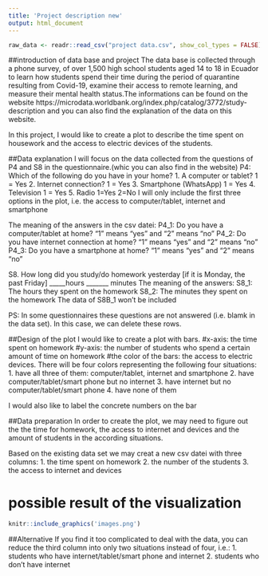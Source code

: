 ```yaml
---
title: 'Project description new'
output: html_document
---
```


```r
raw_data <- readr::read_csv("project data.csv", show_col_types = FALSE)
```


##introduction of data base and project 
The data base is collected through a phone survey, of over 1,500 high school students aged 14 to 18 in Ecuador to learn how students spend their time during the period of quarantine resulting from Covid-19, examine their access to remote learning, and measure their mental health status.The informations can be found on the website
https://microdata.worldbank.org/index.php/catalog/3772/study-description 
and you can also find the explanation of the data on this website.

In this project, I would like to create a plot to describe the time spent on housework and the access to electric devices of the students.

##Data explanation
I will focus on the data collected from the questions of P4 and S8 in the questionnaire.(whic you can also find in the website)
P4: Which of the following do you have in your home? 
1.	A computer or tablet? 1 = Yes 
2.	Internet connection? 1 = Yes 
3.	Smartphone (WhatsApp) 1 = Yes 
4.	Television 1 = Yes 
5.	Radio 1=Yes 2=No
I will only include the first three options in the plot, i.e. the access to computer/tablet, internet and smartphone 

The meaning of the answers in the csv datei:
P4_1: Do you have a computer/tablet at home?
“1” means “yes” and “2” means “no”
P4_2: Do you have internet connection at home?
“1” means “yes” and “2” means “no”
P4_3: Do you have a smartphone at home?
“1” means “yes” and “2” means “no”

S8. How long did you study/do homework yesterday [if it is Monday, the past Friday] _____hours _______ minutes 
The meaning of the answers:
S8_1: The hours they spent on the homework
S8_2: The minutes they spent on the homework
The data of S8B_1 won’t be included

PS: In some questionnaires these questions are not answered (i.e. blamk in the data set). In this case, we can delete these rows. 

##Design of the plot
I would like to create a plot with bars. 
#x-axis: 
the time spent on homework
#y-axis: 
the number of students who spend a certain amount of time on homework
#the color of the bars: 
the access to electric devices. There will be four colors representing the following four situations:
1. have all three of them: computer/tablet, internet and smartphone
2. have computer/tablet/smart phone but no internet
3. have internet but no computer/tablet/smart phone
4. have none of them 

I would also like to label the concrete numbers on the bar

##Data preparation
In order to create the plot, we may need to figure out the the time for homework, the access to internet and devices and the amount of students in the according situations. 

Based on the existing data set we may creat a new csv datei with three columns:
1. the time spent on homework
2. the number of the students
3. the access to internet and devices


# possible result of the visualization

```r
knitr::include_graphics('images.png')
``` 


##Alternative
If you find it too complicated to deal with the data, you can reduce the third column into only two situations instead of four, i.e.:
1. students who have internet/tablet/smart phone and internet
2. students who don't have internet


